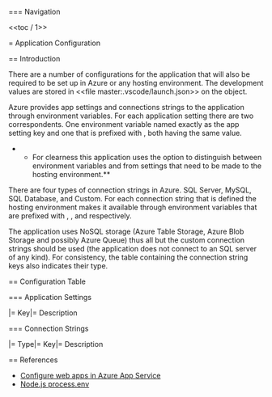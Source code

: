 === Navigation

<<toc / 1>>

= Application Configuration

== Introduction

There are a number of configurations for the application that will also be required to be set up in Azure or any hosting environment. The development values are stored in <<file master:.vscode/launch.json>> on the {{{env}}} object.

Azure provides app settings and connections strings to the application through environment variables. For each application setting there are two correspondents. One environment variable named exactly as the app setting key and one that is prefixed with {{{APPSETTING_}}}, both having the same value.

**For clearness this application uses the {{{APPSETTING_}}} option to distinguish between environment variables and from settings that need to be made to the hosting environment.**

There are four types of connection strings in Azure. SQL Server, MySQL, SQL Database, and Custom. For each connection string that is defined the hosting environment makes it available through environment variables that are prefixed with {{{SQLCONNSTR_}}}, {{{MYSQLCONNSTR_}}}, {{{SQLAZURECONNSTR_}}} and {{{CUSTOMCONNSTR_}}} respectively.

The application uses NoSQL storage (Azure Table Storage, Azure Blob Storage and possibly Azure Queue) thus all but the custom connection strings should be used (the application does not connect to an SQL server of any kind). For consistency, the table containing the connection string keys also indicates their type.

== Configuration Table

=== Application Settings

|= Key|= Description

=== Connection Strings

|= Type|= Key|= Description

== References

* [[https://azure.microsoft.com/en-us/documentation/articles/web-sites-configure/|Configure web apps in Azure App Service]]
* [[https://nodejs.org/api/process.html#process_process_env|Node.js process.env]]